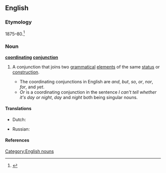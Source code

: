 ==English==

===Etymology===
1875–80.<ref>{{R:Dictionary.com 1.1}}</ref>

===Noun===
'''[[coordinating]] [[conjunction]]'''

# {{grammar}} A conjunction that joins two [[grammatical]] [[element]]s of the same [[status]] or [[construction]].
#*The coordinating conjunctions in English are ''and'', ''but'', ''so'', ''or'', ''nor'', ''for'', and ''yet''.
#*''Or'' is a coordinating conjunction in the sentence ''I can't tell whether it's day or night'', ''day'' and ''night'' both being singular nouns.

====Translations====
{{trans-top|}}
*Dutch: {{t-|en|nevenschikkend voegwoord|n}}
{{trans-mid}}
*Russian: {{t|ru|сочинительный союз|m|tr=sočinít'el'nyj sojúz|sc=Cyrl}}
{{trans-bottom}}

====References====
<references />

[[Category:English nouns]]